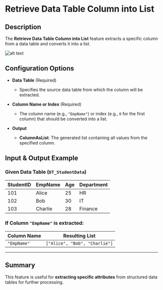 # Retrieve Data Table Column into List  

## Description

The **Retrieve Data Table Column into List** feature extracts a specific column from a data table and converts it into a list.  

![alt text](../../../assets/variable/retrieve-data-table-column-into-list.png)

## Configuration Options  

- **Data Table** (Required)  
  - Specifies the source data table from which the column will be extracted.  

- **Column Name or Index** (Required)  
  - The column name (e.g., `"EmpName"`) or index (e.g., `0` for the first column) that should be converted into a list.  

- **Output**  
  - **ColumnAsList**: The generated list containing all values from the specified column.  

## Input & Output Example  

### Given Data Table (`DT_StudentData`)

| StudentID | EmpName   | Age | Department  |
|-----------|----------|-----|------------|
| 101       | Alice    | 25  | HR         |
| 102       | Bob      | 30  | IT         |
| 103       | Charlie  | 28  | Finance    |

### If Column `"EmpName"` is extracted:

| **Column Name** | **Resulting List** |
|----------------|----------------|
| `"EmpName"`    | `["Alice", "Bob", "Charlie"]` |

---

## Summary

This feature is useful for **extracting specific attributes** from structured data tables for further processing.